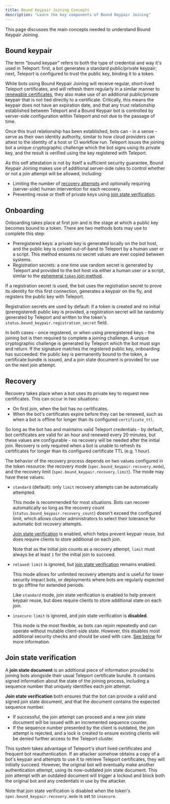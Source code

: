 ```yaml
---
title: Bound Keypair Joining Concepts
description: "Learn the key components of Bound Keypair Joining"
---
```


This page discusses the main concepts needed to understand Bound Keypair
Joining.

## Bound keypair

The term "bound keypair" refers to both the type of credential and way it's used
in Teleport: first, a bot generates a standard public/private keypair; next,
Teleport is configured to trust the public key, binding it to a token.

While bots using Bound Keypair Joining will receive regular, short-lived
Teleport certificates, and will refresh them regularly in a similar manner to
[renewable certificates][renewable], they also make use of an additional
public/private keypair that is not tied directly to a certificate. Critically,
this means the keypair does not have an expiration date, and that any trust
relationship established between Teleport and a Bound Keypair bot is controlled
by server-side configuration within Teleport and not due to the passage of time.

Once this trust relationship has been established, bots can - in a sense - serve
as their own identity authority, similar to how cloud providers can attest to
the identity of a host or CI workflow run. Teleport issues the joining bot a
unique cryptographic challenge which the bot signs using its private key, and
the result is verified using the key registered with Teleport.

As this self attestation is not by itself a sufficient security guarantee, Bound
Keypair Joining makes use of additional server-side rules to control whether or
not a join attempt will be allowed, including:
- Limiting the number of [recovery attempts](#recovery) and optionally requiring
  (server-side) human intervention for each recovery.
- Preventing reuse or theft of private keys using
  [join state verification](#join-state-verification).

## Onboarding

Onboarding takes place at first join and is the stage at which a public key
becomes bound to a token. There are two methods bots may use to complete this
step:
- Preregistered keys: a private key is generated locally on the bot host, and
  the public key is copied out-of-band to Teleport by a human user or a script.
  This method ensures no secret values are ever copied between systems.
- Registration secrets: a one time use random secret is generated by Teleport
  and provided to the bot host via either a human user or a script, similar to
  the [ephemeral `token` join method][token].

If a registration secret is used, the bot uses the registration secret to prove
its identity for this first connection, generates a keypair on the fly, and
registers the public key with Teleport.

Registration secrets are used by default: if a token is created and no initial
(preregistered) public key is provided, a registration secret will be randomly
generated by Teleport and written to the token's
`status.bound_keypair.registration_secret` field.

In both cases - once registered, or when using preregistered keys - the joining
bot is then required to complete a joining challenge. A unique cryptographic
challenge is generated by Teleport which the bot must sign and return. If the
signature matches the registered public key, onboarding has succeeded: the
public key is permanently bound to the token, a certificate bundle is issued,
and a join state document is provided for use on the next join attempt.

## Recovery

Recovery takes place when a bot uses its private key to request new
certificates. This can occur in two situations:
- On first join, when the bot has no certificates.
- When the bot's certificates expire before they can be renewed, such as when a
  bot is offline for longer than its configured `certificate_ttl`.

So long as the bot has and maintains valid Teleport credentials - by default,
bot certificates are valid for an hour and renewed every 20 minutes, but these
values are configurable - no recovery will be needed after the initial join.
Recovery is only required when a bot is unable to refresh its certificates for
longer than its configured certificate TTL (e.g. 1 hour).

The behavior of the recovery process depends on two values configured in the
token resource: the recovery mode (`spec.bound_keypair.recovery.mode`), and the
recovery limit (`spec.bound_keypair.recovery.limit`). The mode may have these
values:
- `standard` (default): only `limit` recovery attempts can be automatically
  attempted.

  This mode is recommended for most situations. Bots can recover automatically
  so long as the recovery count (`status.bound_keypair.recovery_count`) doesn't
  exceed the configured limit, which allows cluster administrators to select
  their tolerance for automatic bot recovery attempts.

  [Join state verification](#join-state-verification) is enabled, which helps
  prevent keypair reuse, but does require clients to store additional on each
  join.

  Note that as the initial join counts as a recovery attempt, `limit` must
  always be at least `1` for the initial join to succeed.

- `relaxed`: `limit` is ignored, but
  [join state verification](#join-state-verification) remains enabled.

  This mode allows for unlimited recovery attempts and is useful for lower
  security impact bots, or deployments where bots are regularly expected to go
  offline for extended periods.

  Like `standard` mode, join state verification is enabled to help prevent
  keypair reuse, but does require clients to store additional state on each
  join.

- `insecure`: `limit` is ignored, and join state verification is **disabled**.

  This mode is the most flexible, as bots can rejoin repeatedly and can operate
  without mutable client-side state. However, this disables most additional
  security checks and should be used with care.
  [See below](#disabling-join-state-verification) for more information.

## Join state verification

A **join state document** is an additional piece of information provided to
joining bots alongside their usual Teleport certificate bundle. It contains
signed information about the state of the joining process, including a sequence
number that uniquely identifies each join attempt.

**Join state verification** both ensures that the bot can provide a valid and
signed join state document, and that the document contains the expected sequence
number.
* If successful, the join attempt can proceed and a new join state document will
  be issued with an incremented sequence counter.
* If the sequence number presented by the client is outdated, the join
  attempt is rejected, and a lock is created to ensure existing clients will be
  denied further access to the Teleport cluster.

This system takes advantage of Teleport's short lived certificates and frequent
bot reauthentication. If an attacker somehow obtains a copy of a bot's keypair
and attempts to use it to retrieve Teleport certificates, they will initially
succeed. However, the original bot will eventually make another authentication
attempt, using its now-outdated join state document. This join attempt with an
outdated document will trigger a lockout and block both the original bot and any
credentials in use by the attacker.

Note that join state verification is disabled when the token's
`spec.bound_keypair.recovery.mode` is set to `insecure`.

[renewable]: ../../join-methods.mdx#renewable-vs-non-renewable
[token]: ../../join-methods.mdx#ephemeral-tokens
